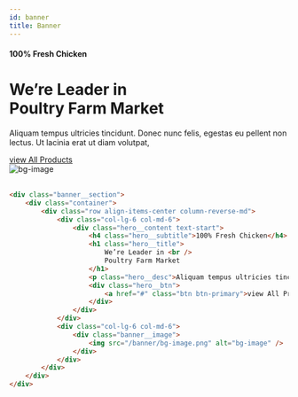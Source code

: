 ```yaml
---
id: banner
title: Banner
---
```



<div className="banner__section">
    <div className="container">
        <div className="row align-items-center column-reverse-md">
            <div className="col-lg-6 col-md-6">
                <div className="hero__content text-start">
                    <h4 className="hero__subtitle">100% Fresh Chicken</h4>
                    <h1 className="hero__title">We’re Leader in <br />Poultry Farm Market</h1>
                    <p className="hero__desc">Aliquam tempus ultricies tincidunt. Donec nunc felis, egestas eu pellent non lectus. Ut lacinia erat ut diam volutpat,</p>
                    <div className="hero__btn">
                        <a href="#" className="btn btn-primary">view All Products</a>
                    </div>
                </div>
            </div>
            <div className="col-lg-6 col-md-6">
                <div className="banner__image">
                    <Image src="/assets/images/banner/bg-image.png" alt="bg-image" />
                </div>
            </div>
        </div>
    </div>
</div>
<br />

```html
<div class="banner__section">
    <div class="container">
        <div class="row align-items-center column-reverse-md">
            <div class="col-lg-6 col-md-6">
                <div class="hero__content text-start">
                    <h4 class="hero__subtitle">100% Fresh Chicken</h4>
                    <h1 class="hero__title">
                        We’re Leader in <br />
                        Poultry Farm Market
                    </h1>
                    <p class="hero__desc">Aliquam tempus ultricies tincidunt. Donec nunc felis, egestas eu pellent non lectus. Ut lacinia erat ut diam volutpat,</p>
                    <div class="hero__btn">
                        <a href="#" class="btn btn-primary">view All Products</a>
                    </div>
                </div>
            </div>
            <div class="col-lg-6 col-md-6">
                <div class="banner__image">
                    <img src="/banner/bg-image.png" alt="bg-image" />
                </div>
            </div>
        </div>
    </div>
</div>
```